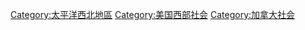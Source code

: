 [[Category:太平洋西北地區|Category:太平洋西北地區]]
[[Category:美国西部社会|Category:美国西部社会]]
[[Category:加拿大社会|Category:加拿大社会]]